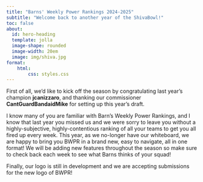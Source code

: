 ```yaml
---
title: "Barns' Weekly Power Rankings 2024-2025"
subtitle: "Welcome back to another year of the ShivaBowl!"
toc: false
about:
  id: hero-heading
  template: jolla
  image-shape: rounded
  image-width: 20em
  image: img/shiva.jpg
format:
    html:
        css: styles.css
---
```


First of all, we'd like to kick off the season by congratulating last year's champion **jcanizzaro**, and thanking our commissioner **CantGuardBandaidMike** for setting up this year's draft.

I know many of you are familiar with Barn's Weekly Power Rankings, and I know that last year you missed us and we were sorry to leave you without a highly-subjective, highly-contentious ranking of all your teams to get you all fired up every week. This year, as we no-longer have our whiteboard, we are happy to bring you BWPR in a brand new, easy to navigate, all in one format! We will be adding new features throughout the season so make sure to check back each week to see what Barns thinks of your squad!



Finally, our logo is still in development and we are accepting submissions for the new logo of BWPR!

